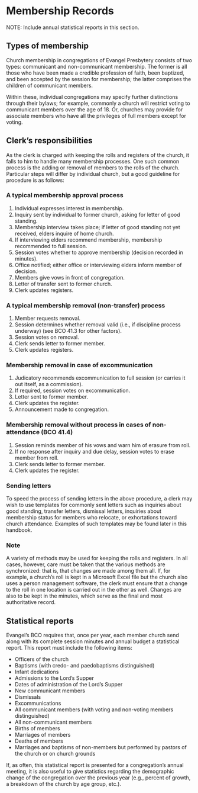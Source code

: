 # Membership Records

NOTE: Include annual statistical reports in this section.

## Types of membership 

Church membership in congregations of Evangel Presbytery consists of two types: communicant and non-communicant membership. The former is all those who have been made a credible profession of faith, been baptized, and been accepted by the session for membership; the latter comprises the children of communicant members. 

Within these, individual congregations may specify further distinctions through their bylaws; for example, commonly a church will restrict voting to communicant members over the age of 18. Or, churches may provide for associate members who have all the privileges of full members except for voting.

## Clerk's responsibilities

As the clerk is charged with keeping the rolls and registers of the church, it falls to him to handle many membership processes. One such common process is the adding or removal of members to the rolls of the church. Particular steps will differ by individual church, but a good guideline for procedure is as follows:

### A typical membership approval process {-}

#. Individual expresses interest in membership.
#. Inquiry sent by individual to former church, asking for letter of good standing.
#. Membership interview takes place; if letter of good standing not yet received, elders inquire of home church.
#. If interviewing elders recommend membership, membership recommended to full session.
#. Session votes whether to approve membership (decision recorded in minutes).
#. Office notified; either office or interviewing elders inform member of decision.
#. Members give vows in front of congregation.
#. Letter of transfer sent to former church.
#. Clerk updates registers.

### A typical membership removal (non-transfer) process {-}

#. Member requests removal.
#. Session determines whether removal valid (i.e., if discipline process underway) (see BCO 41.3 for other factors).
#. Session votes on removal.
#. Clerk sends letter to former member.
#. Clerk updates registers.
    
### Membership removal in case of excommunication {-}

#. Judicatory recommends excommunication to full session (or carries it out itself, as a commission).
#. If required, session votes on excommunication.
#. Letter sent to former member. 
#. Clerk updates the register.
#. Announcement made to congregation.

### Membership removal without process in cases of non-attendance (BCO 41.4) {-}

#. Session reminds member of his vows and warn him of erasure from roll.
#. If no response after inquiry and due delay, session votes to erase member from roll.
#. Clerk sends letter to former member.
#. Clerk updates the register.  

### Sending letters {-}

To speed the process of sending letters in the above procedure, a clerk may wish to use templates for commonly sent letters such as inquiries about good standing, transfer letters, dismissal letters, inquiries about membership status for members who relocate, or exhortations toward church attendance. Examples of such templates may be found later in this handbook.

### Note {-}

A variety of methods may be used for keeping the rolls and registers. In all cases, however, care must be taken that the various methods are synchronized: that is, that changes are made among them all. If, for example, a church's roll is kept in a Microsoft Excel file but the church also uses a person management software, the clerk must ensure that a change to the roll in one location is carried out in the other as well. Changes are also to be kept in the minutes, which serve as the final and most authoritative record. 

## Statistical reports

Evangel's BCO requires that, once per year, each member church send along with its complete session minutes and annual budget a statistical report. This report must include the following items:

* Officers of the church
* Baptisms (with credo- and paedobaptisms distinguished)
* Infant dedications
* Admissions to the Lord's Supper
* Dates of administration of the Lord's Supper
* New communicant members
* Dismissals
* Excommunications
* All communicant members (with voting and non-voting members distinguished)
* All non-communicant members
* Births of members
* Marriages of members
* Deaths of members
* Marriages and baptisms of non-members but performed by pastors of the church or on church grounds

If, as often, this statistical report is presented for a congregation's annual meeting, it is also useful to give statistics regarding the demographic change of the congregation over the previous year (e.g., percent of growth, a breakdown of the church by age group, etc.).